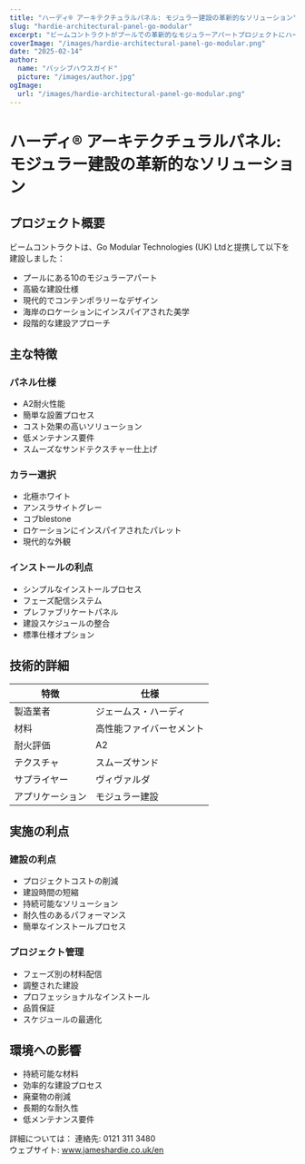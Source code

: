 ```yaml
---
title: "ハーディ® アーキテクチュラルパネル: モジュラー建設の革新的なソリューション"
slug: "hardie-architectural-panel-go-modular"
excerpt: "ビームコントラクトがプールでの革新的なモジュラーアパートプロジェクトにハーディ® アーキテクチュラルパネルをどのように活用したかを発見し、火災安全性と持続可能性の利点を提供します。"
coverImage: "/images/hardie-architectural-panel-go-modular.png"
date: "2025-02-14"
author:
  name: "パッシブハウスガイド"
  picture: "/images/author.jpg"
ogImage:
  url: "/images/hardie-architectural-panel-go-modular.png"
---
```


# ハーディ® アーキテクチュラルパネル: モジュラー建設の革新的なソリューション

## プロジェクト概要

ビームコントラクトは、Go Modular Technologies (UK) Ltdと提携して以下を建設しました：

- プールにある10のモジュラーアパート
- 高級な建設仕様
- 現代的でコンテンポラリーなデザイン
- 海岸のロケーションにインスパイアされた美学
- 段階的な建設アプローチ

## 主な特徴

### パネル仕様
- A2耐火性能
- 簡単な設置プロセス
- コスト効果の高いソリューション
- 低メンテナンス要件
- スムーズなサンドテクスチャー仕上げ

### カラー選択
- 北極ホワイト
- アンスラサイトグレー
- コブblestone
- ロケーションにインスパイアされたパレット
- 現代的な外観

### インストールの利点
- シンプルなインストールプロセス
- フェーズ配信システム
- プレファブリケートパネル
- 建設スケジュールの整合
- 標準仕様オプション

## 技術的詳細

| 特徴 | 仕様 |
|---------|--------------|
| 製造業者 | ジェームス・ハーディ |
| 材料 | 高性能ファイバーセメント |
| 耐火評価 | A2 |
| テクスチャ | スムーズサンド |
| サプライヤー | ヴィヴァルダ |
| アプリケーション | モジュラー建設 |

## 実施の利点

### 建設の利点
- プロジェクトコストの削減
- 建設時間の短縮
- 持続可能なソリューション
- 耐久性のあるパフォーマンス
- 簡単なインストールプロセス

### プロジェクト管理
- フェーズ別の材料配信
- 調整された建設
- プロフェッショナルなインストール
- 品質保証
- スケジュールの最適化

## 環境への影響

- 持続可能な材料
- 効率的な建設プロセス
- 廃棄物の削減
- 長期的な耐久性
- 低メンテナンス要件

詳細については：
連絡先: 0121 311 3480  
ウェブサイト: www.jameshardie.co.uk/en